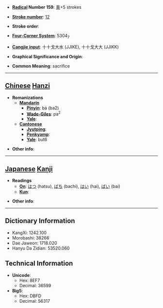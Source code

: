 * '''[[Wiktionary:Chinese radical index| Radical]] Number 159''': [[Wiktionary:Chinese radical index 車|車]]+5 strokes

* '''[[Wiktionary:Chinese total strokes index|Stroke number]]''': [[Wiktionary:Chinese total strokes index 12|12]]

* '''Stroke order''': 

* '''[[Wiktionary:Chinese four corner index|Four-Corner System]]''': 5304<sub>7</sub>

* '''[[Wiktionary:Chinese Cangjie index|Cangjie input]]''': 十十戈大水 (JJIKE), 十十戈大大 (JJIKK)

* '''Graphical Significance and Origin''': 

* '''Common Meaning''': sacrifice

----

== [[Chinese]] [[Hanzi]] ==

* '''Romanizations'''
** '''[[Mandarin]]'''
*** '''[[Pinyin]]''': bá (ba2)
*** '''[[Wade-Giles]]''': pa<sup>2</sup>
*** '''[[Yale]]''': 
** '''[[Cantonese]]'''
*** '''[[Jyutping]]''':
*** '''[[Penkyamp]]''': 
*** '''[[Yale]]''': but6

* '''Other info''': 

----

== [[Japanese]] [[Kanji]] ==

* '''Readings'''
** '''[[On]]''': [[はつ]] (hatsu), [[ばち]] (bachi), [[はい]] (hai), [[ばい]] (bai)
** '''[[Kun]]''': 

* '''Other info''':  

----

== Dictionary Information ==

* KangXi: 1242.100
* Morobashi: 38266
* Dae Jaweon: 1718.020
* Hanyu Da Zidian: 53520.060

== Technical Information ==

* '''Unicode''':
** Hex: 8EF7
** Decimal: 36599
* '''Big5''':
** Hex: DBFD
** Decimal: 56317